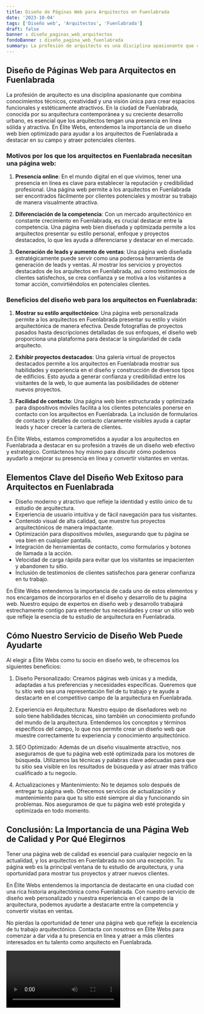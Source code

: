```yaml
---
title: Diseño de Páginas Web para Arquitectos en Fuenlabrada
date: '2023-10-04'
tags: ['Diseño web', 'Arquitectos', 'Fuenlabrada']
draft: false
banner : diseño_paginas_web_arquitectos
fondoBanner : diseño_pagina_web_fuenlabrada
summary: La profesión de arquitecto es una disciplina apasionante que combina conocimientos técnicos, creatividad y una visión única para crear espacios funcionales y estéticamente atractivos. En la ciudad de Fuenlabrada, conocida por su arquitectura contemporánea y su creciente desarrollo urbano, es esencial que los arquitectos tengan una presencia en línea sólida y atractiva. En Élite Webs, entendemos la importancia de un diseño web bien optimizado para ayudar a los arquitectos de Fuenlabrada a destacar en su campo y atraer potenciales clientes.
---
```


## Diseño de Páginas Web para Arquitectos en Fuenlabrada

La profesión de arquitecto es una disciplina apasionante que combina conocimientos técnicos, creatividad y una visión única para crear espacios funcionales y estéticamente atractivos. En la ciudad de Fuenlabrada, conocida por su arquitectura contemporánea y su creciente desarrollo urbano, es esencial que los arquitectos tengan una presencia en línea sólida y atractiva. En Élite Webs, entendemos la importancia de un diseño web bien optimizado para ayudar a los arquitectos de Fuenlabrada a destacar en su campo y atraer potenciales clientes.

### Motivos por los que los arquitectos en Fuenlabrada necesitan una página web:

1. **Presencia online**: En el mundo digital en el que vivimos, tener una presencia en línea es clave para establecer la reputación y credibilidad profesional. Una página web permite a los arquitectos en Fuenlabrada ser encontrados fácilmente por clientes potenciales y mostrar su trabajo de manera visualmente atractiva.

2. **Diferenciación de la competencia**: Con un mercado arquitectónico en constante crecimiento en Fuenlabrada, es crucial destacar entre la competencia. Una página web bien diseñada y optimizada permite a los arquitectos presentar su estilo personal, enfoque y proyectos destacados, lo que les ayuda a diferenciarse y destacar en el mercado.

3. **Generación de leads y aumento de ventas**: Una página web diseñada estratégicamente puede servir como una poderosa herramienta de generación de leads y ventas. Al mostrar los servicios y proyectos destacados de los arquitectos en Fuenlabrada, así como testimonios de clientes satisfechos, se crea confianza y se motiva a los visitantes a tomar acción, convirtiéndolos en potenciales clientes.

### Beneficios del diseño web para los arquitectos en Fuenlabrada:

1. **Mostrar su estilo arquitectónico**: Una página web personalizada permite a los arquitectos en Fuenlabrada presentar su estilo y visión arquitectónica de manera efectiva. Desde fotografías de proyectos pasados ​​hasta descripciones detalladas de sus enfoques, el diseño web proporciona una plataforma para destacar la singularidad de cada arquitecto.

2. **Exhibir proyectos destacados**: Una galería virtual de proyectos destacados permite a los arquitectos en Fuenlabrada mostrar sus habilidades y experiencia en el diseño y construcción de diversos tipos de edificios. Esto ayuda a generar confianza y credibilidad entre los visitantes de la web, lo que aumenta las posibilidades de obtener nuevos proyectos.

3. **Facilidad de contacto**: Una página web bien estructurada y optimizada para dispositivos móviles facilita a los clientes potenciales ponerse en contacto con los arquitectos en Fuenlabrada. La inclusión de formularios de contacto y detalles de contacto claramente visibles ayuda a captar leads y hacer crecer la cartera de clientes.

En Élite Webs, estamos comprometidos a ayudar a los arquitectos en Fuenlabrada a destacar en su profesión a través de un diseño web efectivo y estratégico. Contáctenos hoy mismo para discutir cómo podemos ayudarlo a mejorar su presencia en línea y convertir visitantes en ventas.

<GifSeo />

<Cta />

## Elementos Clave del Diseño Web Exitoso para Arquitectos en Fuenlabrada

- Diseño moderno y atractivo que refleje la identidad y estilo único de tu estudio de arquitectura.
- Experiencia de usuario intuitiva y de fácil navegación para tus visitantes.
- Contenido visual de alta calidad, que muestre tus proyectos arquitectónicos de manera impactante.
- Optimización para dispositivos móviles, asegurando que tu página se vea bien en cualquier pantalla.
- Integración de herramientas de contacto, como formularios y botones de llamada a la acción.
- Velocidad de carga rápida para evitar que los visitantes se impacienten y abandonen tu sitio.
- Inclusión de testimonios de clientes satisfechos para generar confianza en tu trabajo.

En Élite Webs entendemos la importancia de cada uno de estos elementos y nos encargamos de incorporarlos en el diseño y desarrollo de tu página web. Nuestro equipo de expertos en diseño web y desarrollo trabajará estrechamente contigo para entender tus necesidades y crear un sitio web que refleje la esencia de tu estudio de arquitectura en Fuenlabrada.

## Cómo Nuestro Servicio de Diseño Web Puede Ayudarte

Al elegir a Élite Webs como tu socio en diseño web, te ofrecemos los siguientes beneficios:

1. Diseño Personalizado: Creamos páginas web únicas y a medida, adaptadas a tus preferencias y necesidades específicas. Queremos que tu sitio web sea una representación fiel de tu trabajo y te ayude a destacarte en el competitivo campo de la arquitectura en Fuenlabrada.

2. Experiencia en Arquitectura: Nuestro equipo de diseñadores web no solo tiene habilidades técnicas, sino también un conocimiento profundo del mundo de la arquitectura. Entendemos los conceptos y términos específicos del campo, lo que nos permite crear un diseño web que muestre correctamente tu experiencia y conocimiento arquitectónico.

3. SEO Optimizado: Además de un diseño visualmente atractivo, nos aseguramos de que tu página web esté optimizada para los motores de búsqueda. Utilizamos las técnicas y palabras clave adecuadas para que tu sitio sea visible en los resultados de búsqueda y así atraer más tráfico cualificado a tu negocio.

4. Actualizaciones y Mantenimiento: No te dejamos solo después de entregar tu página web. Ofrecemos servicios de actualización y mantenimiento para que tu sitio esté siempre al día y funcionando sin problemas. Nos aseguramos de que tu página web esté protegida y optimizada en todo momento.

## Conclusión: La Importancia de una Página Web de Calidad y Por Qué Elegirnos

Tener una página web de calidad es esencial para cualquier negocio en la actualidad, y los arquitectos en Fuenlabrada no son una excepción. Tu página web es la principal ventana de tu estudio de arquitectura, y una oportunidad para mostrar tus proyectos y atraer nuevos clientes.

En Élite Webs entendemos la importancia de destacarte en una ciudad con una rica historia arquitectónica como Fuenlabrada. Con nuestro servicio de diseño web personalizado y nuestra experiencia en el campo de la arquitectura, podemos ayudarte a destacarte entre la competencia y convertir visitas en ventas.

No pierdas la oportunidad de tener una página web que refleje la excelencia de tu trabajo arquitectónico. Contacta con nosotros en Élite Webs para comenzar a dar vida a tu presencia en línea y atraer a más clientes interesados en tu talento como arquitecto en Fuenlabrada.

<Video />

<CtaBot job='Arquitectos' city='Fuenlabrada'/>

<Gmaps query='Fuenlabrada+españa+maps' />